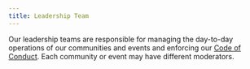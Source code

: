 ```yaml
---
title: Leadership Team
---
```


Our leadership teams are responsible for managing the day-to-day operations of
our communities and events and enforcing our [Code of Conduct](/code). Each
community or event may have different moderators.
